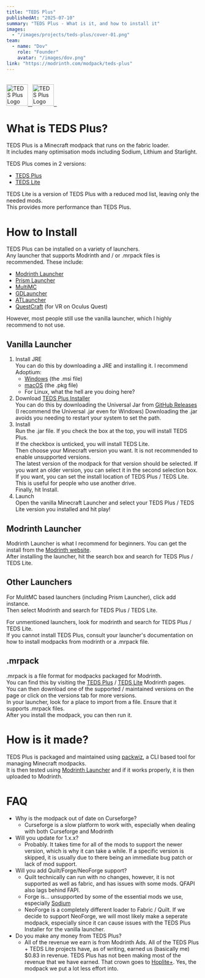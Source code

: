 ```yaml
---
title: "TEDS Plus"
publishedAt: "2025-07-10"
summary: "TEDS Plus - What is it, and how to install it"
images:
  - "/images/projects/teds-plus/cover-01.png"
team:
  - name: "Dov"
    role: "Founder"
    avatar: "/images/dov.png"
link: "https://modrinth.com/modpack/teds-plus"
---
```


<div style={{ textAlign: 'left' }}>
  <br/>
  <a href="https://modrinth.com/modpack/teds-plus">
  <img src="https://cdn.jsdelivr.net/npm/@intergrav/devins-badges@3/assets/cozy/available/modrinth_vector.svg" alt="TEDS Plus Logo" height="56" />
  &nbsp;
  </a>
  <a href="https://github.com/teamteds/teds-plus">
  <img src="https://cdn.jsdelivr.net/npm/@intergrav/devins-badges@3/assets/cozy/available/github_vector.svg" alt="TEDS Plus Logo" height="56" />
  &nbsp;
  </a>
  <br/>
</div>

# What is TEDS Plus?

TEDS Plus is a Minecraft modpack that runs on the fabric loader.  
It includes many optimisation mods including Sodium, Lithium and Starlight.  

TEDS Plus comes in 2 versions:

- [TEDS Plus](https://modrinth.com/modpack/teds-plus)
- [TEDS Lite](https://modrinth.com/modpack/teds-lite)  

TEDS Lite is a version of TEDS Plus with a reduced mod list, leaving only the needed mods.  
This provides more performance than TEDS Plus.  
  
# How to Install
TEDS Plus can be installed on a variety of launchers.  
Any launcher that supports Modrinth and / or .mrpack files is recommended.
These include:

- [Modrinth Launcher](https://modrinth.com/app)
- [Prism Launcher](https://prismlauncher.org/)
- [MultiMC](https://multimc.org/#Download)
- [GDLauncher](https://gdlauncher.com/)
- [ATLauncher](https://atlauncher.com/)
- [QuestCraft](https://questcraft.org/) (for VR on Oculus Quest)
  
However, most people still use the vanilla launcher, which I highly recommend to not use.

## Vanilla Launcher

1. Install JRE  
   You can do this by downloading a JRE and installing it. I recommend Adoptium:
   - [Windows](https://adoptium.net/temurin/releases/?version=17&package=jre&arch=x64&os=windows) (the .msi file)
   - [macOS](https://adoptium.net/temurin/releases/?version=17&package=jre&arch=x64&os=mac) (the .pkg file)
   - For Linux, what the hell are you doing here?
2. Download [TEDS Plus Installer](https://github.com/TeamTEDS/teds-plus-installer/releases/latest)  
   You can do this by downloading the Universal Jar from [GitHub Releases](https://github.com/TeamTEDS/teds-plus-installer/releases/latest) (I recommend the Universal .jar even for Windows)  Downloading the .jar avoids you needing to restart your system to set the path.
3. Install  
   Run the .jar file. If you check the box at the top, you will install TEDS Plus.  
   If the checkbox is unticked, you will install TEDS Lite.  
   Then choose your Minecraft version you want. It is not recommended to enable unsupported versions.  
   The latest version of the modpack for that version should be selected. If you want an older version, you can select it in the second selection box.  
   If you want, you can set the install location of TEDS Plus / TEDS Lite. This is useful for people who use another drive.  
   Finally, hit Install.
4. Launch  
   Open the vanilla Minecraft Launcher and select your TEDS Plus / TEDS Lite version you installed and hit play!

## Modrinth Launcher

Modrinth Launcher is what I recommend for beginners. You can get the install from the [Modrinth website](https://modrinth.com/app).  
After installing the launcher, hit the search box and search for TEDS Plus / TEDS Lite.

## Other Launchers

For MulitMC based launchers (including Prism Launcher), click add instance.  
Then select Modrinth and search for TEDS Plus / TEDS Lite.  
  
For unmentioned launchers, look for modrinth and search for TEDS Plus / TEDS Lite.  
If you cannot install TEDS Plus, consult your launcher's documentation on how to install modpacks from modrinth or a .mrpack file.

## .mrpack

.mrpack is a file format for modpacks packaged for Modrinth.  
You can find this by visiting the [TEDS Plus](https://modrinth.com/modpack/teds-plus) / [TEDS Lite](https://modrinth.com/modpack/teds-lite) Modrinth pages.  
You can then download one of the supported / maintained versions on the page or click on the versions tab for more versions.  
In your launcher, look for a place to import from a file. Ensure that it supports .mrpack files.  
After you install the modpack, you can then run it.

# How is it made?

TEDS Plus is packaged and maintained using [packwiz](https://github.com/packwiz/packwiz), a CLI based tool for managing Minecraft modpacks.  
It is then tested using [Modrinth Launcher](https://modrinth.com/app) and if it works properly, it is then uploaded to Modrinth.  

# FAQ

- Why is the modpack out of date on Curseforge?
  - Curseforge is a slow platform to work with, especially when dealing with both Curseforge and Modrinth
- Will you update for 1.x.x?
  - Probably. It takes time for all of the mods to support the newer version, which is why it can take a while. If a specific version is skipped, it is usually due to there being an immediate bug patch or lack of mod support.
- Will you add Quilt/Forge/NeoForge support?
  - Quilt technically can run with no changes, however, it is not supported as well as fabric, and has issues with some mods. QFAPI also lags behind FAPI. 
  - Forge is... unsupported by some of the essential mods we use, especially [Sodium](https://modrinth.com/mod/sodium/)
  - NeoForge is a completely different loader to Fabric / Quilt. If we decide to support NeoForge, we will most likely make a seperate modpack, especially since it can cause issues with the TEDS Plus Installer for the vanilla launcher.
- Do you make any money from TEDS Plus?
  - All of the revenue we earn is from Modrinth Ads. All of the TEDS Plus + TEDS Lite projects have, as of writing, earned us (basically me) $0.83 in revenue. TEDS Plus has not been making most of the revenue that we have earned. That crown goes to [Hoplite+](https://modrinth.com/modpack/hoplite+). Yes, the modpack we put a lot less effort into.